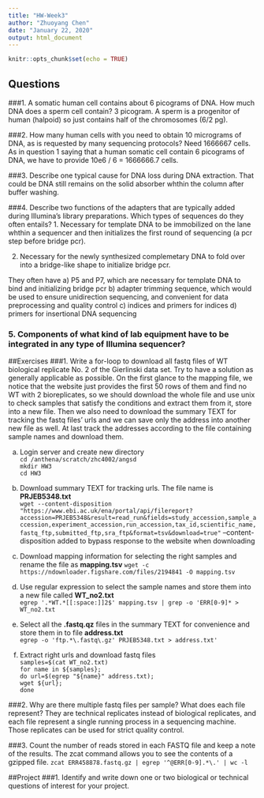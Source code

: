 ```yaml
---
title: "HW-Week3"
author: "Zhuoyang Chen"
date: "January 22, 2020"
output: html_document
---
```


```r
knitr::opts_chunk$set(echo = TRUE)
```

## Questions
###1. A somatic human cell contains about 6 picograms of DNA. How much DNA does a sperm cell contain?
3 picogram. A sperm is a progenitor of human (halpoid) so just contains half of the chromosomes (6/2 pg).

###2. How many human cells with you need to obtain 10 micrograms of DNA, as is requested by many sequencing protocols?
Need 1666667 cells. As in question 1 saying that a human somatic cell contain 6 picograms of DNA, we have to provide 10e6 / 6 = 1666666.7 cells.

###3. Describe one typical cause for DNA loss during DNA extraction.
That could be DNA still remains on the solid absorber whthin the column after buffer washing.

###4. Describe two functions of the adapters that are typically added during Illumina's library preparations. Which types of sequences do they often entails?
1. Necessary for template DNA to be immobilized on the lane whthin a sequencer and then initializes the first round of sequencing (a pcr step before bridge pcr).

2. Necessary for the newly synthesized complemetary DNA to fold over into a bridge-like shape to initialize bridge pcr.

They often have 
a) P5 and P7, which are necessary for template DNA to bind and initializing bridge pcr
b) adapter trimming sequence, which would be used to ensure unidirection sequencing, and convenient for data preprocessing and quality control
c) indices and primers for indices
d) primers for insertional DNA sequencing

### 5. Components of what kind of lab equipment have to be integrated in any type of Illumina sequencer?

##Exercises
###1. Write a for-loop to download all fastq files of WT biological replicate No. 2 of the Gierlinski data set. Try to have a solution as generally applicable as possible.
On the first glance to the mapping file, we notice that the website just provides the first 50 rows of them and find no WT with 2 bioreplicates, so we should download the whole file and use unix to check samples that satisfy the conditions and extract them from it, store into a new file. Then we also need to download the summary TEXT for tracking the fastq files' urls and we can save only the address into another new file as well. At last track the addresses according to the file containing sample names and download them.

a. Login server and create new directory  
`cd /anthena/scratch/zhc4002/angsd`  
`mkdir HW3`  
`cd HW3`  

b. Download summary TEXT for tracking urls. The file name is **PRJEB5348.txt**  
`wget --content-disposition "https://www.ebi.ac.uk/ena/portal/api/filereport?accession=PRJEB5348&result=read_run&fields=study_accession,sample_accession,experiment_accession,run_accession,tax_id,scientific_name,fastq_ftp,submitted_ftp,sra_ftp&format=tsv&download=true"` 
--content-disposition added to bypass response to the website when downloading

c. Download mapping information for selecting the right samples and rename the file as **mapping.tsv**
`wget -c https://ndownloader.figshare.com/files/2194841 -O mapping.tsv`  

d. Use regular expression to select the sample names and store them into a new file called **WT_no2.txt**  
`egrep '.*WT.*[[:space:]]2$' mapping.tsv | grep -o 'ERR[0-9]* > WT_no2.txt`  

e. Select all the **.fastq.qz** files in the summary TEXT for convenience and store them in to file **address.txt**  
`egrep -o 'ftp.*\.fastq\.gz' PRJEB5348.txt > address.txt'`  

f. Extract right urls and download fastq files  
`samples=$(cat WT_no2.txt)`  
`for name in ${samples};`  
`do url=$(egrep "${name}" address.txt);`  
`wget ${url};`  
`done`  

###2. Why are there multiple fastq files per sample? What does each file represent?
They are technical replicates instead of biological replicates, and each file represent a single running process in a sequencing machine. Those replicates can be used for strict quality control.


###3. Count the number of reads stored in each FASTQ file and keep a note of the results. The zcat command allows you to see the contents of a gzipped file.
`zcat ERR458878.fastq.gz | egrep '^@ERR[0-9].*\.' | wc -l`

##Project
###1. Identify and write down one or two biological or technical questions of interest for your project.


